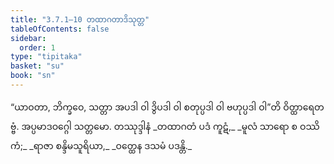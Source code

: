 ```yaml
---
title: "3.7.1–10 တထာဂတာဒိသုတ္တ"
tableOfContents: false
sidebar:
  order: 1
type: "tipitaka"
basket: "su"
book: "sn"
---
```



<DynamicBreadcrumb />

<Division number="429–438" book="sn" e="ch" v="18" p="341">

<Paragraph number="980" book="sn">
“ယာဝတာ, ဘိက္ခဝေ, သတ္တာ အပဒါ ဝါ ဒွိပဒါ ဝါ စတုပ္ပဒါ ဝါ ဗဟုပ္ပဒါ ဝါ”တိ ဝိတ္ထာရေတဗ္ဗံ.

</Paragraph>
</Division>

<Paragraph number="981" type="center" book="sn">
အပ္ပမာဒဝဂ္ဂေါ သတ္တမော.



</Paragraph>

<Paragraph number="982" type="center" book="sn">
တဿုဒ္ဒါနံ


</Paragraph>

<Paragraph number="983" type="verses" book="sn">
_တထာဂတံ ပဒံ ကူဋံ,_  
_မူလံ သာရော စ ဝဿိကံ;_  
_ရာဇာ စန္ဒိမသူရိယာ,_  
_ဝတ္ထေန ဒသမံ ပဒန္တိ._
</Paragraph>